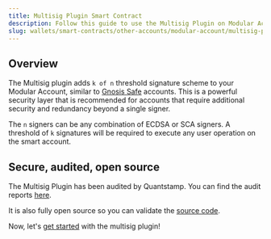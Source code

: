 ```yaml
---
title: Multisig Plugin Smart Contract
description: Follow this guide to use the Multisig Plugin on Modular Account
slug: wallets/smart-contracts/other-accounts/modular-account/multisig-plugin
---
```





## Overview

The Multisig plugin adds `k of n` threshold signature scheme to your Modular Account, similar to [Gnosis Safe](https://safe.global/) accounts. This is a powerful security layer that is recommended for accounts that require additional security and redundancy beyond a single signer.

The `n` signers can be any combination of ECDSA or SCA signers. A threshold of `k` signatures will be required to execute any user operation on the smart account.

## Secure, audited, open source

The Multisig Plugin has been audited by Quantstamp. You can find the audit reports [here](https://github.com/alchemyplatform/multisig-plugin/blob/develop/audits).

It is also fully open source so you can validate the [source code](https://github.com/alchemyplatform/multisig-plugin).

Now, let's [get started](getting-started) with the multisig plugin!

<Markdown src="../../../../resources/bbp.mdx" />
